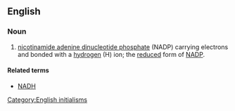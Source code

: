 ==English==

===Noun===
{{en-noun|-}}

# {{biochemistry}} [[nicotinamide adenine dinucleotide phosphate]] (NADP) carrying electrons and bonded with a [[hydrogen]] (H) ion; the [[reduced]] form of [[NADP]].

====Related terms====
* [[NADH]]

[[Category:English initialisms]]